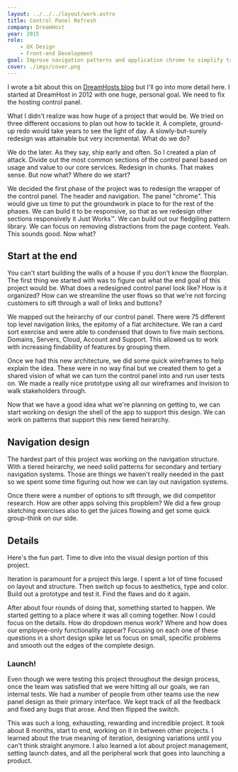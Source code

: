 ```yaml
---
layout: ../../../layout/work.astro
title: Control Panel Refresh
company: DreamHost
year: 2015
role:
    - UX Design
    - Front-end Development
goal: Improve navigation patterns and application chrome to simplify traversing and removing distractions
cover: ./imgs/cover.png
---
```



I wrote a bit about this on [DreamHosts blog](https://www.dreamhost.com/blog/2015/09/15/control-panel-design-update/) but I'll go into more detail here. I started at DreamHost in 2012 with one huge, personal goal. We need to fix the hosting control panel.

What I didn't realize was how huge of a project that would be. We tried on three different occasions to plan out how to tackle it. A complete, ground-up redo would take years to see the light of day. A slowly-but-surely redesign was attainable but very incremental. What do we do?

We do the later. As they say, ship early and often. So I created a plan of attack. Divide out the most common sections of the control panel based on usage and value to our core services. Redesign in chunks. That makes sense. But now what? Where do we start?

We decided the first phase of the project was to redesign the wrapper of the control panel. The header and navigation. The panel "chrome". This would give us time to put the groundwork in place to for the rest of the phases. We can build it to be responsive, so that as we redesign other sections responsively it Just Works&trade;. We can build out our fledgiling pattern library. We can focus on removing distractions from the page content. Yeah. This sounds good. Now what?

## Start at the end

You can't start building the walls of a house if you don't know the floorplan. The first thing we started with was to figure out what the end goal of this project would be. What does a redesigned control panel look like? How is it organized? How can we streamline the user flows so that we're not forcing customers to sift through a wall of links and buttons?

We mapped out the heirarchy of our control panel. There were 75 different top level navigation links, the epitomy of a flat architecture. We ran a card sort exercise and were able to condensed that down to five main sections. Domains, Servers, Cloud, Account and Support. This allowed us to work with increasing findability of features by grouping them.

<Asset src={panelIa} alt="panel information architecture" fullWidth />

Once we had this new architecture, we did some quick wireframes to help explain the idea. These were in no way final but we created them to get a shared vision of what we can turn the control panel into and run user tests on. We made a really nice prototype using all our wireframes and Invision to walk stakeholders through.

<Asset src={wireframeSketches} alt="wireframe sketches" fullWidth />
<Asset src={panelWireframes} alt="panel wireframes" fullWidth />

Now that we have a good idea what we're planning on getting to, we can start working on design the shell of the app to support this design. We can work on patterns that support this new tiered heirarchy.

## Navigation design

The hardest part of this project was working on the navigation structure. With a tiered heirarchy, we need solid patterns for secondary and tertiary navigation systems. Those are things we haven't really needed in the past so we spent some time figuring out how we can lay out navigation systems.

<Asset src={navSketches2} alt="navigation sketches" fullWidth />

Once there were a number of options to sift through, we did competitor research. How are other apps solving this propblem? We did a few group sketching exercises also to get the juices flowing and get some quick group-think on our side.

<Asset src={competitors} alt="competitors" fullWidth />
<Asset src={navSketches} alt="navigation sketches" fullWidth />

## Details

Here's the fun part. Time to dive into the visual design portion of this project.

<Asset src={panelWorkfile} alt="work" fullWidth />

Iteration is paramount for a project this large. I spent a lot of time focused on layout and structure. Then switch up focus to aesthetics, type and color. Build out a prototype and test it. Find the flaws and do it again.

After about four rounds of doing that, something started to happen. We started getting to a place where it was all coming together. Now I could focus on the details. How do dropdown menus work? Where and how does our employee-only functionality appear? Focusing on each one of these questions in a short design spike let us focus on small, specific problems and smooth out the edges of the complete design.

<Asset src={panelSearch} caption="Search" fullWidth />
<Asset src={panelNav} caption="Navigation" fullWidth />
<Asset src={panelIcons} caption="Icons" fullWidth />
<Asset src={panelWebid} caption="WebID" fullWidth />

### Launch!

Even though we were testing this project throughout the design process, once the team was satisfied that we were hitting all our goals, we ran internal tests. We had a number of people from other teams use the new panel design as their primary interface. We kept track of all the feedback and fixed any bugs that arose. And then flipped the switch.

<Asset src={beforeAfter} alt="before & after" fullWidth />
<Asset src={mobile} alt="Mobile" fullWidth />

This was such a long, exhausting, rewarding and incredible project. It took about 8 months, start to end, working on it in between other projects. I learned about the true meaning of iteration, designing variations until you can't think straight anymore. I also learned a lot about project management, setting launch dates, and all the peripheral work that goes into launching a product.
